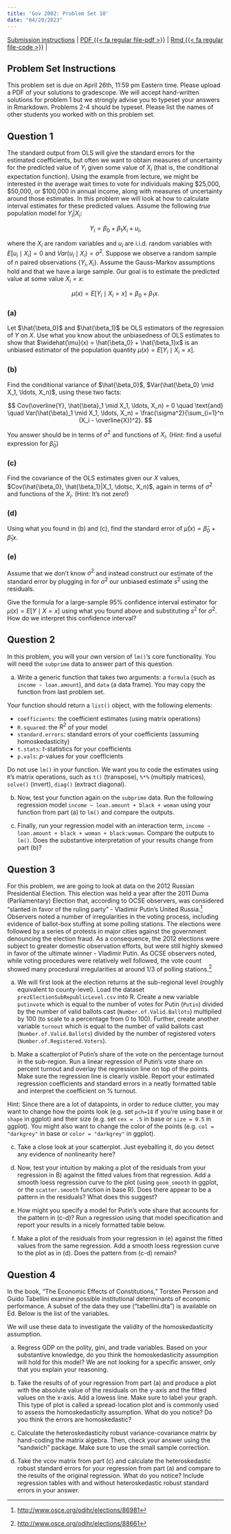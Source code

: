 ```yaml
---
title: 'Gov 2002: Problem Set 10'
date: "04/20/2023"
---
```


[Submission instructions](problem-sets.qmd) | [PDF {{< fa regular file-pdf >}}](/files/assignments/pset_10.pdf) | [Rmd {{< fa regular file-code >}}](/files/assignments/pset_10.Rmd) | 

## Problem Set Instructions

This problem set is due on April 26th, 11:59 pm Eastern time. Please
upload a PDF of your solutions to gradescope. We will accept
hand-written solutions for problem 1 but we strongly advise you to
typeset your answers in Rmarkdown. Problems 2-4 should be typeset.
Please list the names of other students you worked with on this problem
set.

## Question 1

The standard output from OLS will give the standard errors for the
estimated coefficients, but often we want to obtain measures of
uncertainty for the predicted value of $Y_i$ given some value of $X_i$
(that is, the conditional expectation function). Using the example from
lecture, we might be interested in the average wait times to vote for
individuals making \$25,000, \$50,000, or \$100,000 in annual income,
along with measures of uncertainty around those estimates. In this
problem we will look at how to calculate interval estimates for these
predicted values. Assume the following *true* population model for
$Y_i|X_i$:

$$
Y_i = \beta_0 + \beta_1 X_i + u_i,
$$

where the $X_i$ are random variables and $u_i$ are i.i.d. random
variables with $E[u_i\mid X_i] = 0$ and $Var(u_i\mid X_i) = \sigma^2$.
Suppose we observe a random sample of $n$ paired observations
$\{Y_i, X_i\}$. Assume the Gauss-Markov assumptions hold and that we
have a large sample. Our goal is to estimate the predicted value at some
value $X_i = x$: 

$$\mu(x) = E[Y_i \mid X_i = x] = \beta_0 + \beta_1 x.$$

### (a)

Let $\hat{\beta_0}$ and $\hat{\beta_1}$ be OLS estimators of the
regression of $Y$ on $X$. Use what you know about the unbiasedness of
OLS estimates to show that
$\widehat{\mu}(x) = \hat{\beta_0} + \hat{\beta_1}x$ is an unbiased
estimator of the population quantity $\mu(x) = E[Y_i\mid X_i = x]$.

### (b)

Find the conditional variance of $\hat{\beta_0}$,
$Var(\hat{\beta_0} \mid X_1, \ldots, X_n)$, using these two facts: 

$$
Cov(\overline{Y}, \hat{\beta}_1 \mid X_1, \ldots, X_n) = 0 \quad \text{and} \quad Var(\hat{\beta}_1 \mid X_1, \ldots, X_n) = \frac{\sigma^2}{\sum_{i=1}^n (X_i - \overline{X})^2}.
$$

You answer should be in terms of $\sigma^2$ and functions of $X_i$. (Hint: find a useful expression for $\hat{\beta}_0$)

### (c)

Find the covariance of the OLS estimates given our $X$ values,
$Cov(\hat{\beta_0}, \hat{\beta_1}|X_1, \dotsc, X_n)$, again in terms of
$\sigma^2$ and functions of the $X_i$. (Hint: It's not zero!)

### (d)

Using what you found in (b) and (c), find the standard error of
$\widehat{\mu}(x) = \widehat{\beta}_0 + \widehat{\beta}_1x$.

### (e)

Assume that we don't know $\sigma^2$ and instead construct our estimate
of the standard error by plugging in for $\sigma^2$ our unbiased
estimate $s^2$ using the residuals.

Give the formula for a large-sample $95\%$ confidence interval estimator
for $\mu(x) = E[Y \mid X = x]$ using what you found above and
substituting $s^2$ for $\sigma^2$. How do we interpret this confidence
interval?




























## Question 2

In this problem, you will your own version of `lm()`'s
core functionality. You will need the `subprime` data to answer part of this question.

(a) Write a generic function that takes two arguments: a `formula` (such
    as `income ~ loan.amount`), and `data` (a data frame). You may copy
    the function from last problem set.

Your function should return a `list()` object, with the following
elements:

-   `coefficients`: the coefficient estimates (using matrix operations)
-   `R.squared`: the $R^2$ of your model
-   `standard.errors`: standard errors of your coefficients (assuming
    homoskedasticity)
-   `t.stats`: $t$-statistics for your coefficients
-   `p.vals`: $p$-values for your coefficients

Do not use `lm()` in your function. We want you to code the estimates
using `R`'s matrix operations, such as `t()` (transpose), `%*%`
(multiply matrices), `solve()` (invert), `diag()` (extract diagonal).

(b) Now, test your function again on the `subprime` data. Run the
    following regression model `income ~ loan.amount + black + woman`
    using your function from part (a) to `lm()` and compare the outputs.

(c) Finally, run your regression model with an interaction term,
    `income ~ loan.amount + black + woman + black:woman`. Compare the
    outputs to `lm()`. Does the substantive interpretation of your
    results change from part (b)?


















## Question 3

For this problem, we are going to look at data on the 2012 Russian
Presidential Election. This election was held a year after the 2011 Duma
(Parliamentary) Election that, according to OCSE observers, was
considered "slanted in favor of the ruling party" - Vladimir Putin's
United Russia.[^1] Observers noted a number of irregularities in the
voting process, including evidence of ballot-box stuffing at some
polling stations. The elections were followed by a series of protests in
major cities against the government denouncing the election fraud. As a
consequence, the 2012 elections were subject to greater domestic
observation efforts, but were still highly skewed in favor of the
ultimate winner - Vladimir Putin. As OCSE observers noted, while voting
procedures were relatively well followed, the vote count showed many
procedural irregularities at around 1/3 of polling stations.[^2]

[^1]: <http://www.osce.org/odihr/elections/86981>

[^2]: <http://www.osce.org/odihr/elections/88661>

(a) We will first look at the election returns at the sub-regional level
    (roughly equivalent to county-level). Load the dataset
    `prezElectionSubRepublicLevel.csv` into R. Create a new variable
    `putinvote` which is equal to the number of votes for Putin
    (`Putin`) divided by the number of valid ballots cast
    (`Number.of.Valid.Ballots`) multiplied by $100$ (to scale to a
    percentage from 0 to 100). Further, create another variable
    `turnout` which is equal to the number of valid ballots cast
    (`Number.of.Valid.Ballots`) divided by the number of registered
    voters (`Number.of.Registered.Voters`).

(b) Make a scatterplot of Putin's share of the vote on the percentage
    turnout in the sub-region. Run a linear regression of Putin's vote
    share on percent turnout and overlay the regression line on top of
    the points. Make sure the regression line is clearly visible. Report
    your estimated regression coefficients and standard errors in a
    neatly formatted table and interpret the coefficient on % turnout.

Hint: Since there are a lot of datapoints, in order to reduce clutter,
you may want to change how the points look (e.g. set `pch=18` if you're
using base `R` or `shape` in ggplot) and their size (e.g. set `cex = .5`
in base or `size = 0.5` in ggplot). You might also want to change the
color of the points (e.g. `col = "darkgrey"` in base or
`color = "darkgrey"` in ggplot).

(c) Take a close look at your scatterplot. Just eyeballing it, do you
    detect any evidence of nonlinearity here?

(d) Now, test your intuition by making a plot of the residuals from your
    regression in B) against the fitted values from that regression. Add
    a smooth loess regression curve to the plot (using `geom_smooth` in
    ggplot, or the `scatter.smooth` function in base R). Does there
    appear to be a pattern in the residuals? What does this suggest?

(e) How might you specify a model for Putin's vote share that accounts
    for the pattern in (c-d)? Run a regression using that model
    specification and report your results in a nicely formatted table
    below.

(f) Make a plot of the residuals from your regression in (e) against the
    fitted values from the same regression. Add a smooth loess
    regression curve to the plot as in (d). Does the pattern from (c-d)
    remain?
    





















## Question 4

In the book, "The Economic Effects of Constitutions," Torsten Persson and Guido Tabellini examine
possible institutional determinants of economic performance. A subset of the data they use ("tabellini.dta") is available on Ed. Below is the list of the variables.

\begin{itemize}
\item \textit{rgdph} - real GDP per capita in constant dollars (chain index)
expressed in international prices, base year 1985.

\item \textit{polityIV} - score for democracy, ranging from +10 (strongly
democratic) to -10 (strongly autocratic).

\item \textit{gini\_8090} - Gini index on income distribution, computed as the
average of two data points: the observation closest to the 1980 and the
observation closest to the 1990. When only one of the two years year is
available, only that year is included.

\item \textit{trade} - sum of exports and imports of goods and services
measured as a share of GDP.
\end{itemize}

We will use these data to investigate the validity of the homoskedasticity assumption.

a. Regress GDP on the polity, gini, and trade variables. Based on your substantive knowledge, do you think the homoskedasticity assumption will hold for this model? We are not looking for a specific answer, only that you explain your reasoning.

b. Take the results of of your regression from part (a) and produce a plot with the absolute value of the residuals  on the  y-axis and the fitted values on the x-axis. Add a lowess line. Make sure to label your graph. This type of plot is called a spread-location plot and is commonly used to assess the homoskedasticity assumption. What do you notice? Do you think the errors are homoskedastic?

c. Calculate the heteroskedasticity robust variance-covariance matrix by hand-coding the matrix algebra. Then, check your answer using the "sandwich" package. Make sure to use the small sample correction.
    
d. Take the vcov matrix from part (c) and calculate the heteroskedastic robust standard errors for your regression from part (a) and compare to the results of the original regression. What do you notice? Include regression tables with and without heteroskedastic robust standard errors in your answer. 


























